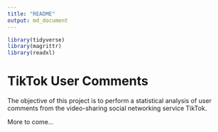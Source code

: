 ```yaml
---
title: "README"
output: md_document
---
```


```r
library(tidyverse)
library(magrittr)
library(readxl)
```

# TikTok User Comments

The objective of this project is to perform a statistical analysis of user comments from the video-sharing social networking service TikTok.

More to come...